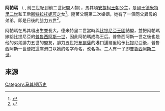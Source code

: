 '''阿帕瑪''' （{{lang-grc|Ἀπάμα}} , 前三世紀到前二世紀間人物），馬其頓[[安提柯王朝|安提柯王朝]]公主，是國王[[德米特里二世_(馬其頓)|德米特里二世]]和王后[[馬其頓的斯特拉托妮可|斯特拉托妮可]]之女<ref>{{Cite web |url=http://www.livius.org/ap-ark/apame/apame_iii.html |title=livius.org apame_iii |access-date=2010-12-06 |archive-date=2016-03-03 |archive-url=https://web.archive.org/web/20160303183203/http://www.livius.org/ap-ark/apame/apame_iii.html |dead-url=yes }}</ref>。隨著父親第二次婚姻，她有了一個同父異母的弟弟，即是日後的[[腓力五世_(馬其頓)|腓力五世]]<ref>{{Cite web |url=http://www.livius.org/de-dh/demetrius/demetrius_ii.html |title=livius.org demetrius_ii |access-date=2010-12-06 |archive-date=2015-10-27 |archive-url=https://web.archive.org/web/20151027075616/http://www.livius.org/de-dh/demetrius/demetrius_ii.html |dead-url=yes }}</ref>。

阿帕瑪在馬其頓出生並長大，德米特里二世當時與[[比提尼亞王國|比提尼亞王國]]結盟，並把阿帕瑪嫁給比提尼亞的[[普魯西阿斯一世|普魯西阿斯一世]]，因此阿帕瑪成為王后。普魯西阿斯一世之後也是他的弟弟腓力五世的盟友，腓力五世把[[布爾薩|布爾薩]]的港口邁爾里給予比提尼亞後，普魯西阿斯一世便把這座港口以她的名字命名，改名為{{le|阿帕米亞·邁爾里|Apamea Myrlea|阿帕米亞}}。二人有一子即[[普魯西阿斯二世|普魯西阿斯二世]]。

==來源==
{{reflist}}

[[Category:马其顿历史|Category:马其顿历史]]